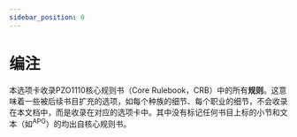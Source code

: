 ---
sidebar_position: 0
---

# 编注

本选项卡收录PZO1110核心规则书（Core Rulebook，CRB）中的所有**规则**。这意味着一些被后续书目扩充的选项，如每个种族的细节、每个职业的细节，不会收录在本文档中，而是收录在对应的选项卡中。其中没有标记任何书目上标的小节和文本（如<sup>APG</sup>）的均出自核心规则书。